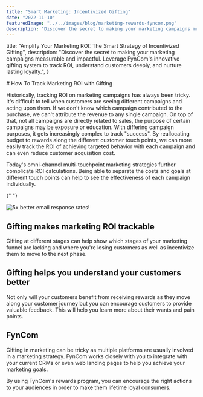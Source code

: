 ```yaml
---
title: "Smart Marketing: Incentivized Gifting"
date: "2022-11-10"
featuredImage: "../../images/blog/marketing-rewards-fyncom.png"
description: "Discover the secret to making your marketing campaigns measurable and impactful. Leverage FynCom's innovative gifting system to track ROI, understand customers deeply, and nurture lasting loyalty."
---
```



  title:
    "Amplify Your Marketing ROI: The Smart Strategy of Incentivized Gifting",
  description:
    "Discover the secret to making your marketing campaigns measurable and impactful. Leverage FynCom's innovative gifting system to track ROI, understand customers deeply, and nurture lasting loyalty.",
}

<Wrapper seo={meta}>
  # How To Track Marketing ROI with Gifting

Historically, tracking ROI on marketing campaigns has always been tricky. It's difficult to tell when customers are seeing different campaigns and acting upon them. If we don't know which campaign contributed to the purchase, we can't attribute the revenue to any single campaign. On top of that, not all campaigns are directly related to sales, the purpose of certain campaigns may be exposure or education. With differing campaign purposes, it gets increasingly complex to track "success". By reallocating budget to rewards along the different customer touch points, we can more easily track the ROI of achieving targeted behavior with each campaign and can even reduce customer acquisition cost.

Today's omni-channel multi-touchpoint marketing strategies further complicate ROI calculations. Being able to separate the costs and goals at different touch points can help to see the effectiveness of each campaign individually.

{" "}

<img src={marketingRewards} alt="5x better email response rates!" />

## **Gifting makes marketing ROI trackable**

Gifting at different stages can help show which stages of your marketing funnel are lacking and where you're losing customers as well as incentivize them to move to the next phase.

## **Gifting helps you understand your customers better**

Not only will your customers benefit from receiving rewards as they move along your customer journey but you can encourage customers to provide valuable feedback. This will help you learn more about their wants and pain points.

## **FynCom**

Gifting in marketing can be tricky as multiple platforms are usually involved in a marketing strategy. FynCom works closely with you to integrate with your current CRMs or even web landing pages to help you achieve your marketing goals.

By using FynCom's rewards program, you can encourage the right actions to your audiences in order to make them lifetime loyal consumers.

</Wrapper>

